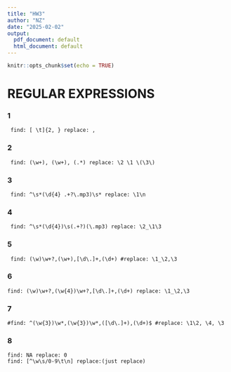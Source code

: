 ```yaml
---
title: "HW3"
author: "NZ"
date: "2025-02-02"
output:
  pdf_document: default
  html_document: default
---
```


```r
knitr::opts_chunk$set(echo = TRUE)
```

# REGULAR EXPRESSIONS
### 1
```
 find: [ \t]{2, } replace: , 
```

### 2 
```
 find: (\w+), (\w+), (.*) replace: \2 \1 \(\3\)
```

### 3 
```
 find: ^\s*(\d{4} .+?\.mp3)\s* replace: \1\n
```


### 4
```
 find: ^\s*(\d{4})\s(.+?)(\.mp3) replace: \2_\1\3 
```


### 5 
```
 find: (\w)\w+?,(\w+),[\d\.]+,(\d+) #replace: \1_\2,\3
```


### 6 
```
find: (\w)\w+?,(\w{4})\w+?,[\d\.]+,(\d+) replace: \1_\2,\3
```

### 7
```
#find: ^(\w{3})\w*,(\w{3})\w*,([\d\.]+),(\d+)$ #replace: \1\2, \4, \3
```


### 8  
```
find: NA replace: 0
find: [^\w\s/0-9\t\n] replace:(just replace) 
```



